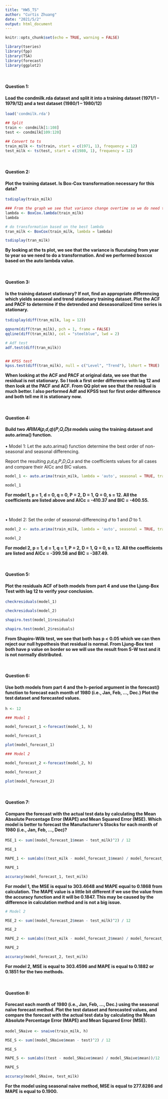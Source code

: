 ---
title: "HW5_TS"
author: "Curtis Zhuang"
date: "2021/5/2"
output: html_document
---


```{r setup, include=FALSE, warning = FALSE}
knitr::opts_chunk$set(echo = TRUE, warning = FALSE)
```

```{r, echo = FALSE, warning = FALSE, include = FALSE}
library(tseries)
library(fpp)
library(TSA)
library(forecast)
library(ggplot2)
```

<br>

#### **Question 1:**
#### Load the condmilk.rda dataset and split it into a training dataset (1971/1 – 1979/12) and a test dataset (1980/1 – 1980/12)
```{r}
load('condmilk.rda')

## Split
train <- condmilk[1:108]
test <- condmilk[109:120]

## Convert to ts
train_milk <- ts(train, start = c(1971, 1), frequency = 12)
test_milk <- ts(test, start = c(1980, 1), frequency = 12)
```

<br>


#### **Question 2:**
#### Plot the training dataset. Is Box-Cox transformation necessary for this data?

```{r}
tsdisplay(train_milk)

### From the graph we see that variance change overtime so we do need transformations
lambda <- BoxCox.lambda(train_milk)
lambda

# do transformation based on the best lambda 
tran_milk <- BoxCox(train_milk, lambda = lambda)

tsdisplay(tran_milk)
```

**By looking at the ts plot, we see that the variance is flucutaing from year to year so we need to do a transformation. And we performed boxcox based on the auto lambda value.**

<br>


#### **Question 3:**
#### Is the training dataset stationary? If not, find an appropriate differencing which yields seasonal and trend stationary training dataset. Plot the ACF and PACF to determine if the detrended and deseasonalized time series is stationary.

```{r}
tsdisplay(diff(tran_milk, lag = 12))

qqnorm(diff(tran_milk), pch = 1, frame = FALSE)
qqline(diff(tran_milk), col = "steelblue", lwd = 2)

# Adf test
adf.test(diff(tran_milk))


## KPSS test
kpss.test(diff(tran_milk), null = c("Level", "Trend"), lshort = TRUE)
```

**When looking at the ACF and PACF at original data, we see that the residual is not stationary. So I took a first order difference with lag 12 and then look at the PACF and ACF. From QQ plot we see that the residual is much better. I also performed Adf and KPSS test for first order difference and both tell me it is stationary now. **


<br>


#### **Question 4:**
#### Build two 𝐴𝑅𝐼𝑀𝐴(𝑝,𝑑,𝑞)(𝑃,𝑄,𝐷)𝑠 models using the training dataset and auto.arima() function.
• Model 1: Let the auto.arima() function determine the best order of non-seasonal and seasonal differencing.

Report the resulting 𝑝,𝑑,𝑞,𝑃,𝐷,𝑄,𝑠 and the coefficients values for all cases and compare their AICc and BIC values.

```{r}
model_1 <- auto.arima(train_milk, lambda = 'auto', seasonal = TRUE, trace = TRUE)

model_1
```
**For model 1, p = 1, d = 0, q = 0, P = 2, D = 1, Q = 0, s = 12. All the coefficients are listed above and AICc = -410.37 and BIC = -400.55.**


<br>

• Model 2: Set the order of seasonal-differencing 𝑑 to 1 and 𝐷 to 1.
```{r}
model_2 <- auto.arima(train_milk, lambda = 'auto', seasonal = TRUE, trace = TRUE, D = 1, d = 1)

model_2
```
**For model 2, p = 1, d = 1, q = 1, P = 2, D = 1, Q = 0, s = 12. All the coefficients are listed and AICc = -399.58 and BIC = -387.49.**

<br>


#### **Question 5:**
#### Plot the residuals ACF of both models from part 4 and use the Ljung-Box Test with lag 12 to verify your conclusion.

```{r}
checkresiduals(model_1)

checkresiduals(model_2)

shapiro.test(model_1$residuals)

shapiro.test(model_2$residuals)
```
**From Shapiro-Wilk test, we see that both has p < 0.05 which we can then reject our null hypothesis that residual is normal. From Ljung-Box test both have p value on border so we will use the result from S-W test and it is not normally distributed.**


<br>


#### **Question 6:**
#### Use both models from part 4 and the h-period argument in the forecast() function to forecast each month of 1980 (i.e., Jan, Feb, …, Dec.) Plot the test dataset and forecasted values.

```{r}
h <- 12

### Model 1

model_forecast_1 <-forecast(model_1, h)

model_forecast_1

plot(model_forecast_1)

### Model 2

model_forecast_2 <-forecast(model_2, h)

model_forecast_2

plot(model_forecast_2)

```

<br>


#### **Question 7:**
#### Compare the forecast with the actual test data by calculating the Mean Absolute Percentage Error (MAPE) and Mean Squared Error (MSE). Which model is better to forecast the Manufacturer's Stocks for each month of 1980 (i.e., Jan, Feb, …, Dec)?

```{r}
MSE_1 <- sum((model_forecast_1$mean - test_milk)^2) / 12

MSE_1

MAPE_1 <- sum(abs((test_milk - model_forecast_1$mean) / model_forecast_1$mean))/12

MAPE_1

accuracy(model_forecast_1, test_milk)
```
**For model 1, the MSE is equal to 303.4648 and MAPE equal to 0.1868 from calculation. The MAPE value is a little bit different if we use the value from the accuracy function and it will be 0.1847. This may be caused by the difference in calculation method and is not a big issue.**


```{r}
# Model 2

MSE_2 <- sum((model_forecast_2$mean - test_milk)^2) / 12

MSE_2

MAPE_2 <- sum(abs((test_milk - model_forecast_2$mean) / model_forecast_2$mean))/12

MAPE_2

accuracy(model_forecast_2, test_milk)
```
**For model 2, MSE is equal to 303.4596 and MAPE is equal to 0.1882 or 0.1851 for the two methods.**

<br>


#### **Question 8:**
#### Forecast each month of 1980 (i.e., Jan, Feb, …, Dec.) using the seasonal naïve forecast method. Plot the test dataset and forecasted values, and compare the forecast with the actual test data by calculating the Mean Absolute Percentage Error (MAPE) and Mean Squared Error (MSE).

```{r}
model_SNaive <- snaive(train_milk, h)

MSE_S <- sum((model_SNaive$mean - test)^2) / 12

MSE_S

MAPE_S <- sum(abs((test - model_SNaive$mean) / model_SNaive$mean))/12

MAPE_S

accuracy(model_SNaive, test_milk)
```
**For the model using seasonal naive method, MSE is equal to 277.8286 and MAPE is equal to 0.1900.**


















